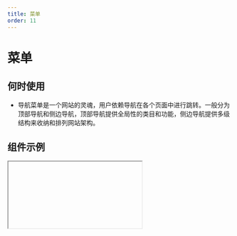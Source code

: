 ```yaml
---
title: 菜单
order: 11
---
```


# 菜单


## 何时使用
* 导航菜单是一个网站的灵魂，用户依赖导航在各个页面中进行跳转。一般分为顶部导航和侧边导航，顶部导航提供全局性的类目和功能，侧边导航提供多级结构来收纳和排列网站架构。
## 组件示例

<Iframe url="https://www.aliwork.com/developer/menu-v2?isRenderNav=false" />

## 组件属性
| 属性名                         | 属性 Code           | 类型         | 数据示例                                                                 | 备注                                                                                                                         |
| :----------------------------- | :------------------ | :----------- | :----------------------------------------------------------------------- | :--------------------------------------------------------------------------------------------------------------------------- |
| 点击菜单项       | onItemClick         | Function     |function onItemClick(key, item, event) { console.log(key, item, event);}          |                                                                                                                              |
| 初始打开的子菜单的 key 值      | defaultOpenKeys     | String/Array | ["key1"]                                                                 | ["key1"]                                                                                                                     |                                                                                                                     |
| 子菜单打开模式                 | mode                | String       | "inline"                                                                 | 子菜单打开的模式可选值: "inline", "popup"                                                                                |
| 触发行为                       | triggerType         | String       | "click"                                                                  | 子菜单打开的触发行为可选值: "click", "hover"                                                                             |
| 展开内连子菜单的模式           | openMode            | String       | "multiple"                                                               | 展开内连子菜单的模式，同时可以展开一个子菜单还是多个子菜单，该属性仅在 mode 为 inline 时生效可选值: "single", "multiple" |
| 初始选中菜单项的 key 值        | defaultSelectedKeys | String/Array | ["key1-1"]                                                               | ["key1-1"]                                                                                                                   |
| 选中或取消选中菜单项           | onSelect            | Function     |function onSelect(selectedKeys, extraObj) { console.log(selectedKeys, extraObj);} |                                                                                                                              |
| 选择模式                       | selectMode          | String       | "single"                                                                 | 可选值: "single", "multiple","false"                                                                                     |
| 展示方向                       | direction           | String       | "ver"                                                                    | 可选值: "ver", "hoz"                                                                                                     |
| Header 插槽                    | header              |       |                                                                      |                                                                                                           |
| Footer 插槽                    | footer              |       |                                                                      |                                                                                                          |
| 是否自动获得焦点               | autoFocus           |              |                                                                          |                                                                                                                              |
